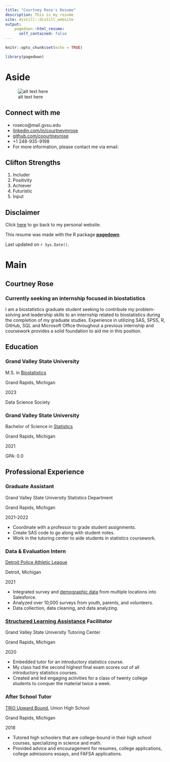 ```yaml
---
title: "Courtney Rose's Resume"
description: This is my resume
site: distill::distill_website
output:
    pagedown::html_resume:
      self_contained: false
---
```


```r
knitr::opts_chunk$set(echo = TRUE)
```

```r
library(pagedown)
```


Aside
================================================================================


![alt text here](~/STA 518/Course Project/Personal-Website/InternPicture.jpg)


<i class="far fa-id-card"></i> Connect with me {#contact}
--------------------------------------------------------------------------------

- <i class="fa fa-envelope"></i> roseco@mail.gvsu.edu
- <i class="fa fa-linkedin"></i> [linkedin.com/in/courtneymrose](https://www.linkedin.com/in/courtneymrose)
- <i class="fa fa-github"></i> [github.com/coourtneyrose](https://github.com/coourtneyrose)
- <i class="fa fa-phone"></i> +1 248-935-9198
- For more information, please contact me via email.


Clifton Strengths {#clifton}
--------------------------------------------------------------------------------

1. Includer
2. Positivity
3. Achiever
4. Futuristic
5. Input



Disclaimer {#disclaimer}
--------------------------------------------------------------------------------

Click [here]() to go back to my personal website.

This resume was made with the R package [**pagedown**](https://github.com/rstudio/pagedown).

Last updated on `r Sys.Date()`.



Main
================================================================================

Courtney Rose {#title}
--------------------------------------------------------------------------------

### Currently seeking an internship focused in biostatistics

I am a biostatistics graduate student seeking to contribute my problem-solving
and leadership skills to an internship related to biostatistics during the 
completion of my graduate studies. Experience in utilizing SAS, SPSS, R, 
GitHub, SQL and Microsoft Office throughout a previous internship and 
coursework provides a solid foundation to aid me in this position.


Education {data-icon=anchor}
--------------------------------------------------------------------------------

### Grand Valley State University

M.S. in [Biostatistics](https://www.gvsu.edu/catalog/program/master-of-science-in-biostatistics.htm)

Grand Rapids, Michigan

2023

Data Science Society

### Grand Valley State University

Bachelor of Science in [Statistics](https://www.gvsu.edu/catalog/program/bachelor-of-arts-or-bachelor-of-science-in-statistics.htm)

Grand Rapids, Michigan

2021

GPA: 0.0
  

Professional Experience {data-icon=suitcase}
--------------------------------------------------------------------------------

### Graduate Assistant

Grand Valley State University Statistics Department

Grand Rapids, Michigan

2021-2022

- Coordinate with a professor to grade student assignments.
- Create SAS code to go along with student notes.
- Work in the tutoring center to aide students in statistics coursework.

### Data & Evaluation Intern

[Detroit Police Athletic League](https://detroitpal.org/)

Detroit, Michigan

2021

- Integrated survey and [demographic data](https://record.umich.edu/articles/midas-detroit-police-athletic-league-to-assess-youth-programs/) from multiple locations into Salesforce.
- Analyzed over 10,000 surveys from youth, parents, and volunteers.
- Data collection, data cleaning, and data analyzing.

### [Structured Learning Assistance](https://www.gvsu.edu/sla-pass/frequently-asked-questions-7.htm) Facilitator

Grand Valley State University Tutoring Center

Grand Rapids, Michigan

2020

- Embedded tutor for an introductory statistics course.
- My class had the second highest final exam scores out of all introductory statistics courses. 
- Created and led engaging activities for a class of twenty college students to conquer the material twice a week. 

### After School Tutor

[TRiO Upward Bound](https://www.gvsu.edu/ub/), Union High School

Grand Rapids, Michigan

2018

- Tutored high schoolers that are college-bound in their high school courses, specializing in science and math.
- Provided advice and encouragement for resumes, college applications, college admissions essays, and FAFSA applications.
